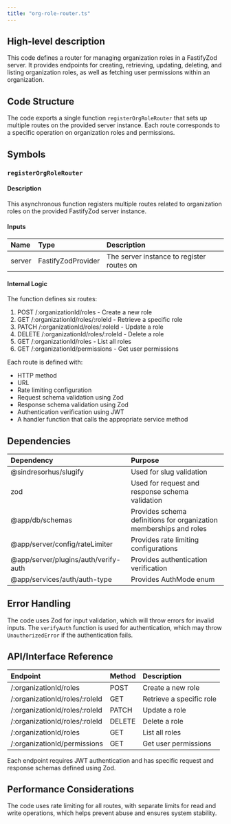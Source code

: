 ```yaml
---
title: "org-role-router.ts"
---
```


## High-level description
This code defines a router for managing organization roles in a FastifyZod server. It provides endpoints for creating, retrieving, updating, deleting, and listing organization roles, as well as fetching user permissions within an organization.

## Code Structure
The code exports a single function `registerOrgRoleRouter` that sets up multiple routes on the provided server instance. Each route corresponds to a specific operation on organization roles and permissions.

## Symbols

### `registerOrgRoleRouter`
#### Description
This asynchronous function registers multiple routes related to organization roles on the provided FastifyZod server instance.

#### Inputs
| Name | Type | Description |
|:-----|:-----|:------------|
| server | FastifyZodProvider | The server instance to register routes on |

#### Internal Logic
The function defines six routes:
1. POST /:organizationId/roles - Create a new role
2. GET /:organizationId/roles/:roleId - Retrieve a specific role
3. PATCH /:organizationId/roles/:roleId - Update a role
4. DELETE /:organizationId/roles/:roleId - Delete a role
5. GET /:organizationId/roles - List all roles
6. GET /:organizationId/permissions - Get user permissions

Each route is defined with:
- HTTP method
- URL
- Rate limiting configuration
- Request schema validation using Zod
- Response schema validation using Zod
- Authentication verification using JWT
- A handler function that calls the appropriate service method

## Dependencies
| Dependency | Purpose |
|:-----------|:--------|
| @sindresorhus/slugify | Used for slug validation |
| zod | Used for request and response schema validation |
| @app/db/schemas | Provides schema definitions for organization memberships and roles |
| @app/server/config/rateLimiter | Provides rate limiting configurations |
| @app/server/plugins/auth/verify-auth | Provides authentication verification |
| @app/services/auth/auth-type | Provides AuthMode enum |

## Error Handling
The code uses Zod for input validation, which will throw errors for invalid inputs. The `verifyAuth` function is used for authentication, which may throw `UnauthorizedError` if the authentication fails.

## API/Interface Reference
| Endpoint | Method | Description |
|:---------|:-------|:------------|
| /:organizationId/roles | POST | Create a new role |
| /:organizationId/roles/:roleId | GET | Retrieve a specific role |
| /:organizationId/roles/:roleId | PATCH | Update a role |
| /:organizationId/roles/:roleId | DELETE | Delete a role |
| /:organizationId/roles | GET | List all roles |
| /:organizationId/permissions | GET | Get user permissions |

Each endpoint requires JWT authentication and has specific request and response schemas defined using Zod.

## Performance Considerations
The code uses rate limiting for all routes, with separate limits for read and write operations, which helps prevent abuse and ensures system stability.